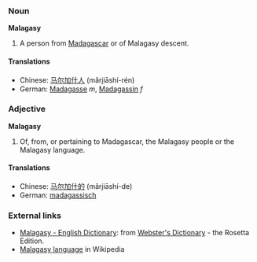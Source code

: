===Noun===
'''Malagasy'''
#A person from [[Madagascar]] or of Malagasy descent.

====Translations====
*Chinese: [[马尔加什人]] (mǎrjiāshí-rén)
*German: [[Madagasse]] ''m'', [[Madagassin]] ''f''

===Adjective===
'''Malagasy'''
#Of, from, or pertaining to Madagascar, the Malagasy people or the Malagasy language.

====Translations====
*Chinese: [[马尔加什的]] (mǎrjiāshí-de)
*German: [[madagassisch]]

=== External links===
*[http://www.websters-online-dictionary.org/definition/Malagasy-english/ Malagasy - English Dictionary]: from [http://www.websters-online-dictionary.org/ Webster's Dictionary] - the Rosetta Edition.
*[[w:Malagasy language|Malagasy language]] in Wikipedia